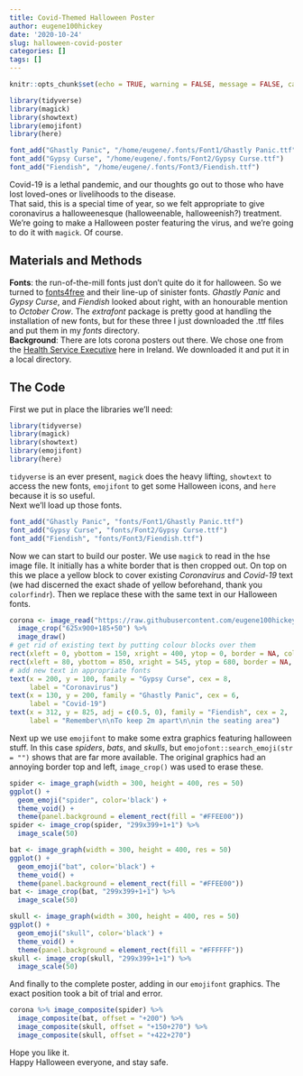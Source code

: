 ```yaml
---
title: Covid-Themed Halloween Poster
author: eugene100hickey
date: '2020-10-24'
slug: halloween-covid-poster
categories: []
tags: []
---
```


```r
knitr::opts_chunk$set(echo = TRUE, warning = FALSE, message = FALSE, cache = TRUE)
```

```r
library(tidyverse)
library(magick)
library(showtext)
library(emojifont)
library(here)
```

```r
font_add("Ghastly Panic", "/home/eugene/.fonts/Font1/Ghastly Panic.ttf")
font_add("Gypsy Curse", "/home/eugene/.fonts/Font2/Gypsy Curse.ttf")
font_add("Fiendish", "/home/eugene/.fonts/Font3/Fiendish.ttf")
```

Covid-19 is a lethal pandemic, and our thoughts go out to those who have lost loved-ones or livelihoods to the disease.  
That said, this is a special time of year, so we felt appropriate to give coronavirus a halloweenesque (halloweenable, halloweenish?) treatment. We're going to make a Halloween poster featuring the virus, and we're going to do it with `magick`. Of course.

## Materials and Methods
**Fonts**: the run-of-the-mill fonts just don't quite do it for halloween. So we turned to [fonts4free](https://www.fonts4free.net/fonts-by-sinister-fonts.html) and their line-up of sinister fonts. _Ghastly Panic_ and _Gypsy Curse_, and  _Fiendish_ looked about right, with an honourable mention to _October Crow_. The _extrafont_ package is pretty good at handling the installation of new fonts, but for these three I just downloaded the .ttf files and put them in my _fonts_ directory.  
**Background**: There are lots corona posters out there. We chose one from the [Health Service Executive](www.hse.ie) here in Ireland. We downloaded it and put it in a local directory.


## The Code
First we put in place the libraries we'll need:

```r
library(tidyverse)
library(magick)
library(showtext)
library(emojifont)
library(here)
```

`tidyverse` is an ever present, `magick` does the heavy lifting, `showtext` to access the new fonts, `emojifont` to get some Halloween icons, and `here` because it is so useful.  
Next we'll load up those fonts.

```r
font_add("Ghastly Panic", "fonts/Font1/Ghastly Panic.ttf")
font_add("Gypsy Curse", "fonts/Font2/Gypsy Curse.ttf")
font_add("Fiendish", "fonts/Font3/Fiendish.ttf")
```

Now we can start to build our poster. We use `magick` to read in the hse image file. It initially has a white border that is then cropped out. On top on this we place a yellow block to cover existing _Coronavirus_ and _Covid-19_ text (we had discerned the exact shade of yellow beforehand, thank you `colorfindr`). Then we replace these with the same text in our Halloween fonts.
```r
corona <- image_read("https://raw.githubusercontent.com/eugene100hickey/crazy_quasar/master/content/post/images/covid.jpg") %>% 
  image_crop("625x900+185+50") %>% 
  image_draw()
# get rid of existing text by putting colour blocks over them
rect(xleft = 0, ybottom = 150, xright = 400, ytop = 0, border = NA, col = "#FFEE00")
rect(xleft = 80, ybottom = 850, xright = 545, ytop = 680, border = NA, col = "#FFFFFF")
# add new text in appropriate fonts
text(x = 200, y = 100, family = "Gypsy Curse", cex = 8,
     label = "Coronavirus")
text(x = 130, y = 200, family = "Ghastly Panic", cex = 6, 
     label = "Covid-19")
text(x = 312, y = 825, adj = c(0.5, 0), family = "Fiendish", cex = 2,
     label = "Remember\n\nTo keep 2m apart\n\nin the seating area")
```

Next up we use `emojifont` to make some extra graphics featuring halloween stuff. In this case _spiders_, _bats_, and _skulls_, but `emojofont::search_emoji(str = "")` shows that are far more available. The original graphics had an annoying border top and left, `image_crop()` was used to erase these.

```r
spider <- image_graph(width = 300, height = 400, res = 50)
ggplot() + 
  geom_emoji("spider", color='black') + 
  theme_void() + 
  theme(panel.background = element_rect(fill = "#FFEE00"))
spider <- image_crop(spider, "299x399+1+1") %>% 
  image_scale(50)

bat <- image_graph(width = 300, height = 400, res = 50)
ggplot() + 
  geom_emoji("bat", color='black') + 
  theme_void() + 
  theme(panel.background = element_rect(fill = "#FFEE00"))
bat <- image_crop(bat, "299x399+1+1") %>% 
  image_scale(50)

skull <- image_graph(width = 300, height = 400, res = 50)
ggplot() + 
  geom_emoji("skull", color='black') + 
  theme_void() + 
  theme(panel.background = element_rect(fill = "#FFFFFF")) 
skull <- image_crop(skull, "299x399+1+1") %>% 
  image_scale(50)
```

And finally to the complete poster, adding in our `emojifont` graphics. The exact position took a bit of trial and error.

```r
corona %>% image_composite(spider) %>% 
  image_composite(bat, offset = "+200") %>% 
  image_composite(skull, offset = "+150+270") %>% 
  image_composite(skull, offset = "+422+270")

```

Hope you like it.  
Happy Halloween everyone, and stay safe.
